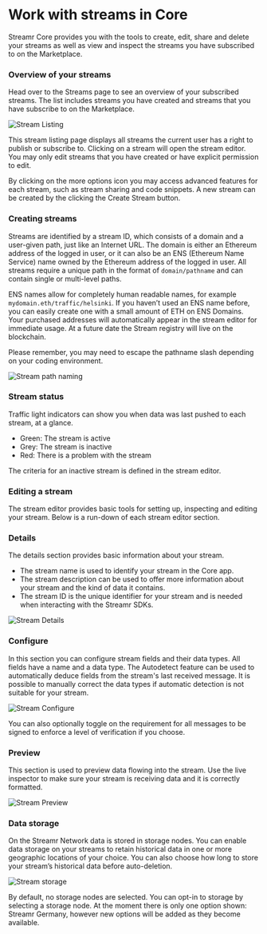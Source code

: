 



# Work with streams in Core
Streamr Core provides you with the tools to create, edit, share and delete your streams as well as view and inspect the streams you have subscribed to on the Marketplace.

### Overview of your streams
Head over to the <Link to={routes.streams.index()}>Streams page</Link> to see an overview of your subscribed streams. The list includes streams you have created and streams that you have subscribe to on the Marketplace.

<Image
  border
  src={StreamListing}
  highResSrc={StreamListing2x}
  alt="Stream Listing"
/>

This stream listing page displays all streams the current user has a right to publish or subscribe to. Clicking on a stream will open the stream editor. You may only edit streams that you have created or have explicit permission to edit.

By clicking on the more options icon you may access advanced features for each stream, such as stream sharing and code snippets. A new stream can be created by the clicking the Create Stream button.

### Creating streams
Streams are identified by a stream ID, which consists of a domain and a user-given path, just like an Internet URL. The domain is either an Ethereum address of the logged in user, or it can also be an ENS (Ethereum Name Service) name owned by the Ethereum address of the logged in user. All streams require a unique path in the format of `domain/pathname` and can contain single or multi-level paths.

ENS names allow for completely human readable names, for example `mydomain.eth/traffic/helsinki`. If you haven’t used an ENS name before, you can easily create one with a small amount of ETH on <Link to={routes.misc.ensDomains()}>ENS Domains</Link>. Your purchased addresses will automatically appear in the stream editor for immediate usage. At a future date the Stream registry will live on the blockchain.

Please remember, you may need to escape the pathname slash depending on your coding environment.

<Image
  border
  src={StreamPath}
  highResSrc={StreamPath2x}
  alt="Stream path naming"
/>

### Stream status
Traffic light indicators can show you when data was last pushed to each stream, at a glance. 
- Green: The stream is active 
- Grey: The stream is inactive
- Red: There is a problem with the stream

The criteria for an inactive stream is defined in the stream editor.

### Editing a stream
The stream editor provides basic tools for setting up, inspecting and editing your stream. Below is a run-down of each stream editor section.

### Details
The details section provides basic information about your stream.

- The stream name is used to identify your stream in the Core app.
- The stream description can be used to offer more information about your stream and the kind of data it contains.
- The stream ID is the unique identifier for your stream and is needed when interacting with the <Link to={docsLinks.sdk}>Streamr SDKs</Link>.

<Image
  src={StreamDetails}
  highResSrc={StreamDetails2x}
  alt="Stream Details"
/>

### Configure
In this section you can configure stream fields and their data types. All fields have a name and a data type. The Autodetect feature can be used to automatically deduce fields from the stream's last received message. It is possible to manually correct the data types if automatic detection is not suitable for your stream.

<Image
  src={StreamConfigure}
  highResSrc={StreamConfigure2x}
  alt="Stream Configure"
/>

You can also optionally toggle on the requirement for all messages to be signed to enforce a level of verification if you choose.

### Preview
This section is used to preview data flowing into the stream. Use the live inspector to make sure your stream is receiving data and it is correctly formatted.

<Image
  src={StreamPreview}
  highResSrc={StreamPreview2x}
  alt="Stream Preview"
/>

### Data storage
On the Streamr Network data is stored in storage nodes. You can enable data storage on your streams to retain historical data in one or more geographic locations of your choice. You can also choose how long to store your stream’s historical data before auto-deletion.

<Image
  border
  src={StreamStorage}
  highResSrc={StreamStorage2x}
  alt="Stream storage"
/>

By default, no storage nodes are selected. You can opt-in to storage by selecting a storage node. At the moment there is only one option shown: Streamr Germany, however new options will be added as they become available.
